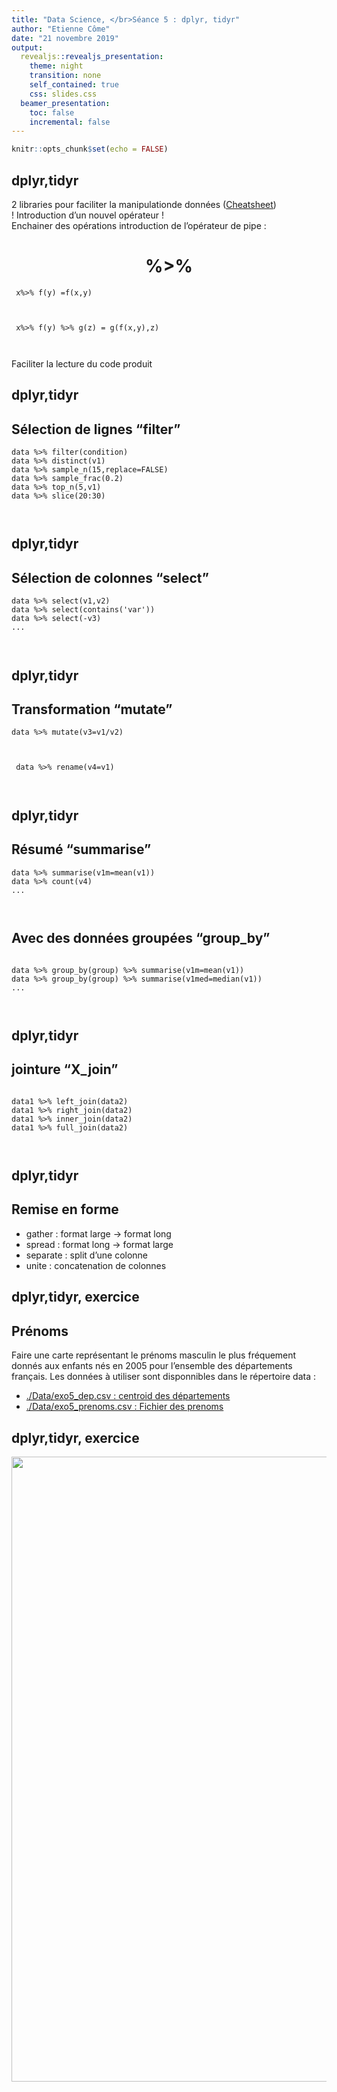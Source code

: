 ```yaml
---
title: "Data Science, </br>Séance 5 : dplyr, tidyr"
author: "Etienne Côme"
date: "21 novembre 2019"
output:
  revealjs::revealjs_presentation:
    theme: night
    transition: none
    self_contained: true
    css: slides.css
  beamer_presentation:
    toc: false
    incremental: false
---
```


```r
knitr::opts_chunk$set(echo = FALSE)
```






## <span class="green">dplyr,tidyr</span>
2 libraries pour faciliter la manipulationde données
(<a href="./data-wrangling-cheatsheet.pdf">Cheatsheet</a>)</br>
! Introduction d'un nouvel opérateur !</br>
Enchainer des opérations introduction de l'opérateur de pipe :

<h1 class="red" style="text-align:center">%&gt;% 
</h1>
<pre><code class="r"> x%&gt;% f(y) =f(x,y) </pre></code>
<pre><code class="r"> x%&gt;% f(y) %&gt;% g(z) = g(f(x,y),z) </pre></code>
Faciliter la lecture du code produit






## <span class="green">dplyr,tidyr</span>
<h2>Sélection de lignes "filter"</h2>
<pre><code class="r">data %&gt;% filter(condition)
data %>% distinct(v1)
data %>% sample_n(15,replace=FALSE)
data %>% sample_frac(0.2)
data %>% top_n(5,v1)
data %>% slice(20:30)</pre></code>




## <span class="green">dplyr,tidyr</span>
<h2>Sélection de colonnes "select"</h2>
<pre><code class="r">data %&gt;% select(v1,v2)
data %&gt;% select(contains('var'))
data %&gt;% select(-v3)
...</pre></code>



## <span class="green">dplyr,tidyr</span>

<h2>Transformation "mutate"</h2>
<pre><code class="r">data %&gt;% mutate(v3=v1/v2)
</pre></code>

<pre><code class="r"> data %&gt;% rename(v4=v1)
</pre></code>


## <span class="green">dplyr,tidyr</span>
<h2>Résumé "summarise"</h2>
<pre><code class="r">data %&gt;% summarise(v1m=mean(v1))
data %&gt;% count(v4)
...</pre></code>
<h2>Avec des données groupées "group_by"</h2>
<pre><code class="r">
data %&gt;% group_by(group) %>% summarise(v1m=mean(v1))
data %&gt;% group_by(group) %>% summarise(v1med=median(v1))
...</pre></code>



## <span class="green">dplyr,tidyr</span>
<h2>jointure "X_join"</h2>
<pre><code class="r"> 
data1 %&gt;% left_join(data2)
data1 %&gt;% right_join(data2)
data1 %&gt;% inner_join(data2)
data1 %&gt;% full_join(data2)
</pre></code>

## <span class="green">dplyr,tidyr</span>
<h2>Remise en forme </h2>
<ul>
<li> gather : format large -> format long
<li> spread : format long -> format large
<li> separate : split d'une colonne
<li> unite : concatenation de colonnes
</ul>
</section>


## <span class="green">dplyr,tidyr, exercice</span>
<h2>Prénoms</h2>
Faire une carte représentant le prénoms masculin le plus fréquement donnés aux enfants nés en 2005 pour l'ensemble des départements français.
Les données à utiliser sont disponnibles dans le répertoire data :

- <a href="./Data/exo5_dep.csv">./Data/exo5_dep.csv : centroid des départements</a> 
- <a href="./Data/exo5_dep.csv">./Data/exo5_prenoms.csv : Fichier des prenoms</a> 



## <span class="green">dplyr,tidyr, exercice</span> {data-background=#ffffff}
<img src='./images/prénomsmap.png' width="1000px">

